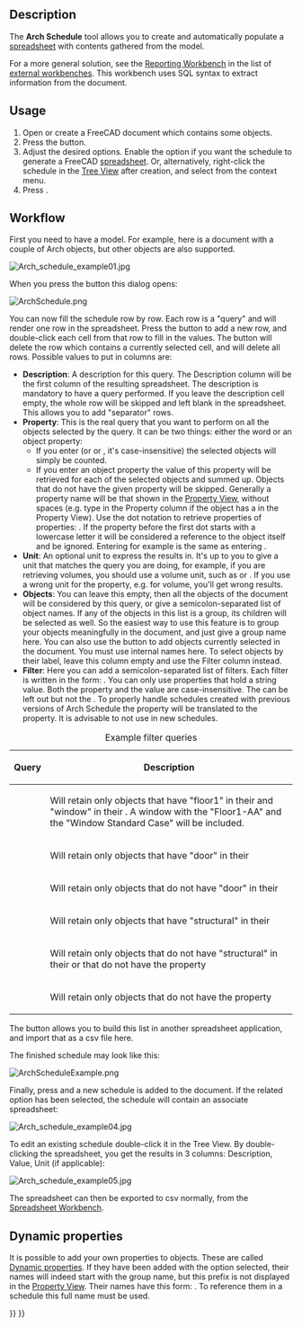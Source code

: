 <languages/>
<translate>

<!--T:31-->
{{Docnav
|[[BIM_Material|Materials]]
|[[BIM_Preflight|Preflight]]
|[[BIM_Workbench|BIM]]
|IconL=BIM_Material.svg
|IconR=BIM_Preflight.png
|IconC=Workbench_BIM.svg
}}

<!--T:1-->
{{GuiCommand
|Name=Arch Schedule
|MenuLocation=Manage → Schedule
|Workbenches=[[BIM_Workbench|BIM]]
|SeeAlso=
}}

==Description== <!--T:2-->

<!--T:3-->
The '''Arch Schedule''' tool allows you to create and automatically populate a [[Spreadsheet_Workbench|spreadsheet]] with contents gathered from the model.

<!--T:35-->
For a more general solution, see the [https://github.com/furti/FreeCAD-Reporting/tree/master Reporting Workbench] in the list of [[External_workbenches|external workbenches]]. This workbench uses SQL syntax to extract information from the document.

==Usage== <!--T:4-->

<!--T:8-->
# Open or create a FreeCAD document which contains some objects.
# Press the {{Button|[[Image:Arch_Schedule.svg|16px]] [[Arch_Schedule|Schedule]]}} button.
# Adjust the desired options. Enable the {{MenuCommand|Associate spreadsheet}} option if you want the schedule to generate a FreeCAD [[Spreadsheet_Workbench|spreadsheet]]. Or, alternatively, right-click the schedule in the [[Tree_View|Tree View]] after creation, and select {{MenuCommand|Attach Spreadsheet}} from the context menu.
# Press {{Button|OK}}.

==Workflow== <!--T:9-->

<!--T:13-->
First you need to have a model. For example, here is a document with a couple of Arch objects, but other objects are also supported.

</translate>
[[Image:Arch_schedule_example01.jpg]]
<translate>

<!--T:15-->
When you press the {{Button|[[Image:Arch_Schedule.svg|16px]] [[Arch_Schedule|Schedule]]}} button this dialog opens:

</translate>
[[Image:ArchSchedule.png]]
<translate>

<!--T:17-->
You can now fill the schedule row by row. Each row is a "query" and will render one row in the spreadsheet. Press the {{Button|[[Image:List-add.svg|16px]] Add Row}} button to add a new row, and double-click each cell from that row to fill in the values. The {{Button|[[Image:List-remove.svg|16px]] Del Row}} button will delete the row which contains a currently selected cell, and {{Button|[[Image:Delete.svg|16px]] Clear}} will delete all rows. Possible values to put in columns are:

<!--T:18-->
* '''Description''': A description for this query. The Description column will be the first column of the resulting spreadsheet. The description is mandatory to have a query performed. If you leave the description cell empty, the whole row will be skipped and left blank in the spreadsheet. This allows you to add "separator" rows.
* '''Property''': This is the real query that you want to perform on all the objects selected by the query. It can be two things: either the word {{incode|count}} or an object property:
** If you enter {{incode|count}} (or {{incode|Count}} or {{incode|COUNT}}, it's case-insensitive) the selected objects will simply be counted.
** If you enter an object property the value of this property will be retrieved for each of the selected objects and summed up. Objects that do not have the given property will be skipped. Generally a property name will be that shown in the [[Property_View|Property View]], without spaces (e.g. type {{incode|PerimeterLength}} in the Property column if the object has a {{incode|Perimeter Length}} in the Property View). Use the dot notation to retrieve properties of properties: {{incode|PropertyOfObject.PropertyOfProperty1.PropertyOfProperty2}}. If the property before the first dot starts with a lowercase letter it will be considered a reference to the object itself and be ignored. Entering for example {{incode|object.Shape.Volume}} is the same as entering {{incode|Shape.Volume}}.
* '''Unit''': An optional unit to express the results in. It's up to you to give a unit that matches the query you are doing, for example, if you are retrieving volumes, you should use a volume unit, such as {{incode|m^3}} or {{incode|m³}}. If you use a wrong unit for the property, e.g. {{incode|cm}} for volume, you'll get wrong results.
* '''Objects''': You can leave this empty, then all the objects of the document will be considered by this query, or give a semicolon{{incode|;}}-separated list of object names. If any of the objects in this list is a group, its children will be selected as well. So the easiest way to use this feature is to group your objects meaningfully in the document, and just give a group name here. You can also use the {{Button|[[Image:Edit-select-all.svg|16px]] Add Selection}} button to add objects currently selected in the document. You must use internal names here. To select objects by their label, leave this column empty and use the Filter column instead.
* '''Filter''': Here you can add a semicolon{{incode|;}}-separated list of filters. Each filter is written in the form: {{incode|property:value}}. You can only use properties that hold a string value. Both the property and the value are case-insensitive. The {{incode|value}} can be left out but not the {{incode|:}}. To properly handle schedules created with previous versions of Arch Schedule the {{incode|type}} property will be translated to the {{incode|ifctype}} property. It is advisable to not use {{incode|type}} in new schedules.

<!--T:39-->
{| class="wikitable"
|+ Example filter queries
|-
! Query
! Description
|-
| {{incode|label:floor1;ifctype:window}}
| Will retain only objects that have "floor1" in their {{PropertyData|Label}} and "window" in their {{PropertyData|IFC Type}}. A window with the {{PropertyData|Label}} "Floor1-AA" and the {{PropertyData|IFC Type}} "Window Standard Case" will be included.
|-
| {{incode|label:door}}
| Will retain only objects that have "door" in their {{PropertyData|Label}}
|-
| {{incode|!label:door}}
| Will retain only objects that do not have "door" in their {{PropertyData|Label}}
|-
| {{incode|ifctype:structural}}
| Will retain only objects that have "structural" in their {{PropertyData|IFC Type}}
|-
| {{incode|!ifctype:structural}}
| Will retain only objects that do not have "structural" in their {{PropertyData|IFC Type}} or that do not have the {{PropertyData|IFC Type}} property
|-
| {{incode|!ifctype:}}
| Will retain only objects that do not have the {{PropertyData|IFC Type}} property
|}

<!--T:19-->
The {{Button|[[Image:Document-open.svg|16px]] Import}} button allows you to build this list in another spreadsheet application, and import that as a csv file here.

<!--T:20-->
The finished schedule may look like this:

</translate>
[[Image:ArchScheduleExample.png]]
<translate>

<!--T:22-->
Finally, press {{Button|OK}} and a new schedule is added to the document. If the related option has been selected, the schedule will contain an associate spreadsheet:

</translate>
[[Image:Arch_schedule_example04.jpg]]
<translate>

<!--T:24-->
To edit an existing schedule double-click it in the Tree View. By double-clicking the spreadsheet, you get the results in 3 columns: Description, Value, Unit (if applicable):

</translate>
[[Image:Arch_schedule_example05.jpg]]
<translate>

<!--T:26-->
The spreadsheet can then be exported to csv normally, from the [[Spreadsheet_Workbench|Spreadsheet Workbench]].

==Dynamic properties== <!--T:36-->

<!--T:37-->
It is possible to add your own properties to objects. These are called [[Property_View#Actions|Dynamic properties]]. If they have been added with the {{MenuCommand|Prefix group name}} option selected, their names will indeed start with the group name, but this prefix is not displayed in the [[Property_View|Property View]]. Their names have this form: {{incode|NameOfGroup_NameOfProperty}}. To reference them in a schedule this full name must be used.


<!--T:32-->
{{Docnav
|[[BIM_Material|Materials]]
|[[BIM_Preflight|Preflight]]
|[[BIM_Workbench|BIM]]
|IconL=BIM_Material.svg
|IconR=BIM_Preflight.png
|IconC=Workbench_BIM.svg
}}

</translate>
{{BIM_Tools_navi{{#translation:}}}}
{{Userdocnavi{{#translation:}}}}